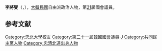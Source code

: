 {{BLP unsourced|time=2021-12-27T01:55:20+00:00}}
{{Infobox politician
| name = 李將燮<br>{{lang|ko|이장섭}}
| image = 
| caption = 
| birth_date = {{Birth date and age|1963|5|14}}
| birth_place = {{KOR}}[[忠清北道|忠清北道]][[堤川市|堤川市]]
| residence = {{KOR}}[[忠清北道|忠清北道]][[清州市|清州市]]
| nationality = {{ROK}}
| party = {{MPK}}
| other_names = 
| alma_mater = [[忠北大學|忠北大學]]
| office = {{flagicon|South Korea}} 第21屆[[韓國國會|韓國國會]]議員
| term_start = 2020年5月30日
| term_end = 
| constituency = [[忠清北道|忠清北道]][[清州市|清州市]][[西原區_(清州市)|西原區]]
| predecessor = {{tsl|ko|오제세|吳濟世}}
| successor = 
}}

'''李將燮'''（{{kor|이장섭|李將燮|Lee Jang-seop}}，{{bd|1963年|5月14日}}），[[大韓民國|大韓民國]]自由派政治人物，第[[第21屆大韓民國國會議員名單|21]]屆國會議員。

== 参考文献 ==
<references />

{{DEFAULTSORT:Lee Jang-seop}}
[[Category:忠北大學校友|Category:忠北大學校友]]
[[Category:第二十一屆韓國國會議員|Category:第二十一屆韓國國會議員]]
[[Category:李姓|J]]
[[Category:共同民主黨人物|Category:共同民主黨人物]]
[[Category:忠清北道出身人物|Category:忠清北道出身人物]]